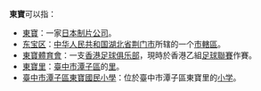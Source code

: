 '''東寶'''可以指：
*[[東寶|東寶]]：一家[[日本|日本]][[制片公司|制片公司]]。
*[[东宝区|东宝区]]：[[中华人民共和国|中华人民共和国]][[湖北省|湖北省]][[荆门市|荆门市]]所辖的一个[[市辖区_(中华人民共和国)|市轄區]]。
*[[東寶體育會|東寶體育會]]：一支[[香港|香港]][[足球俱乐部|足球俱乐部]]，現時於香港乙組[[足球聯賽|足球聯賽]]作賽。
*[[東寶里|東寶里]]：[[臺中市|臺中市]][[潭子區|潭子區]]的[[村里|里]]。
*[[臺中市潭子區東寶國民小學|臺中市潭子區東寶國民小學]]：位於臺中市潭子區東寶里的[[小学|小学]]。
{{disambig|Cat=二字亞洲相關消歧義}}